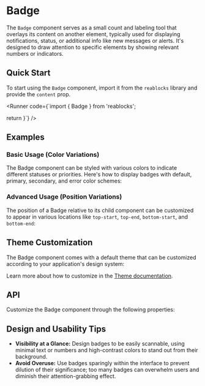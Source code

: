 
# Badge
The `Badge` component serves as a small count and labeling tool that overlays its content on another 
element, typically used for displaying notifications, status, or additional info like new messages or 
alerts. It's designed to draw attention to specific elements by showing relevant numbers or indicators.

## Quick Start
To start using the `Badge` component, import it from the `reablocks` library and provide the `content` prop.

<Runner code={`import { Badge } from 'reablocks';

  return <Badge content="9" />
}`}
/>

## Examples
### Basic Usage (Color Variations)
The Badge component can be styled with various colors to indicate different statuses or priorities.
Here's how to display badges with default, primary, secondary, and error color schemes:
<StoryRenderer storyPath="components/Badge.story.tsx" storyName="Colors" storybookKey="components-elements-badge--colors"/>

### Advanced Usage (Position Variations)
The position of a Badge relative to its child component can be customized to appear in various locations like `top-start`, `top-end`, `bottom-start`, and `bottom-end`:
<StoryRenderer path="components/Badge.story.tsx" name="Positions" storybookKey="components-elements-badge--positions"/>

## Theme Customization
The Badge component comes with a default theme that can be customized according to your application's design system:

<ThemeRender name="badge" />

Learn more about how to customize in the [Theme documentation](/docs/theme/getting-started).

## API
Customize the Badge component through the following properties:
<PropsTable name="Badge" />

## Design and Usability Tips

- **Visibility at a Glance:** Design badges to be easily scannable, using minimal text or numbers and high-contrast colors to stand out from their background.
- **Avoid Overuse:** Use badges sparingly within the interface to prevent dilution of their significance; too many badges can overwhelm users and diminish their attention-grabbing effect.
